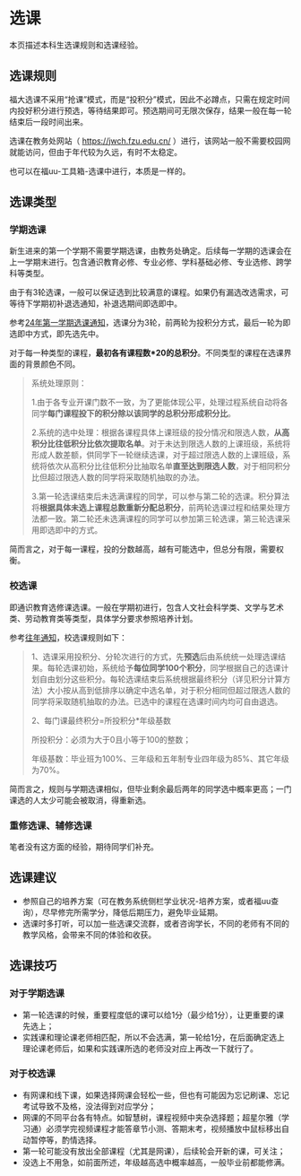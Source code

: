 # 选课

本页描述本科生选课规则和选课经验。

## 选课规则

福大选课不采用“抢课”模式，而是“投积分”模式，因此不必蹲点，只需在规定时间内投好积分进行预选，等待结果即可。预选期间可无限次保存，结果一般在每一轮结束后一段时间出来。

选课在教务处网站（ https://jwch.fzu.edu.cn/ ）进行，该网站一般不需要校园网就能访问，但由于年代较为久远，有时不太稳定。

也可以在福uu-工具箱-选课中进行，本质是一样的。


## 选课类型

### 学期选课

新生进来的第一个学期不需要学期选课，由教务处确定。后续每一学期的选课会在上一学期末进行。包含通识教育必修、专业必修、学科基础必修、专业选修、跨学科等类型。

由于有3轮选课，一般可以保证选到比较满意的课程。如果仍有漏选改选需求，可等待下学期初补退选通知，补退选期间即选即中。

参考[24年第一学期选课通知](https://jwch.fzu.edu.cn/info/1036/13569.htm)，选课分为3轮，前两轮为投积分方式，最后一轮为即选即中方式，即先选先中。

对于每一种类型的课程，**最初各有课程数\*20的总积分**。不同类型的课程在选课界面的背景颜色不同。

> 系统处理原则：
>
> 1.由于各专业开课门数不一致，为了更能体现公平，处理过程系统自动将各同学**每门课程投下的积分除以该同学的总积分形成积分比**。
>
> 2.系统的选中处理：根据各课程具体上课班级的投分情况和限选人数，**从高积分比往低积分比依次提取名单**。对于未达到限选人数的上课班级，系统将形成人数差额，供同学下一轮继续选课，对于超过限选人数的上课班级，系统将依次从高积分比往低积分比抽取名单**直至达到限选人数**，对于相同积分比但超过限选人数的同学将采取随机抽取的办法。
>
> 3.第一轮选课结束后未选满课程的同学，可以参与第二轮的选课。积分算法将**根据具体未选上课程总数重新分配总积分**，前两轮选课过程和结果处理方法都一致。第二轮还未选满课程的同学可以参加第三轮选课，第三轮选课采用即选即中的方式。

简而言之，对于每一课程，投的分数越高，越有可能选中，但总分有限，需要权衡。

### 校选课

即通识教育选修课选课。一般在学期初进行，包含人文社会科学类、文学与艺术类、劳动教育类等类型，具体学分要求参照培养计划。

参考[往年通知](https://jwch.fzu.edu.cn/info/1038/13277.htm)，校选课规则如下：

> 1、选课采用投积分、分轮次进行的方式，先**预选**后由系统统一处理选课结果。每轮选课初始，系统给予**每位同学100个积分**，同学根据自己的选课计划自由划分这些积分。每轮选课结束后系统根据最终积分（详见积分计算方法）大小按从高到低排序以确定中选名单，对于积分相同但超过限选人数的同学将采取随机抽取的办法。已选中的课程在选课时间内均可自由退选。
> 
> 2、每门课最终积分=所投积分*年级基数
> 
> 所投积分：必须为大于0且小等于100的整数；
> 
> 年级基数：毕业班为100%、三年级和五年制专业四年级为85%、其它年级为70%。

简而言之，规则与学期选课相似，但毕业剩余最后两年的同学选中概率更高；一门课选的人太少可能会被取消，得重新选。

### 重修选课、辅修选课

笔者没有这方面的经验，期待同学们补充。

## 选课建议

- 参照自己的培养方案（可在教务系统侧栏学业状况-培养方案，或者福uu查询），尽早修完所需学分，降低后期压力，避免毕业延期。
- 选课时多打听，可以加一些选课交流群，或者咨询学长，不同的老师有不同的教学风格，会带来不同的体验和收获。

## 选课技巧

### 对于学期选课

- 第一轮选课的时候，重要程度低的课可以给1分（最少给1分），让更重要的课先选上；
- 实践课和理论课老师相匹配，所以不会选满，第一轮给1分，在后面确定选上理论课老师后，如果和实践课所选的老师没对应上再改一下就行了。

### 对于校选课

- 有网课和线下课，如果选择网课会轻松一些，但也有可能因为忘记刷课、忘记考试导致不及格，没法得到对应学分；
- 网课的不同平台各有特点。如智慧树，课程视频中夹杂选择题；超星尔雅（学习通）必须学完视频课程才能答章节小测、答期末考，视频播放中鼠标移出自动暂停等，酌情选择。
- 第一轮可能没有放出全部课程（尤其是网课），后续轮会开新的课，可关注；
- 没选上不用急，如前面所述，年级越高选中概率越高，一般毕业前都能修满。
